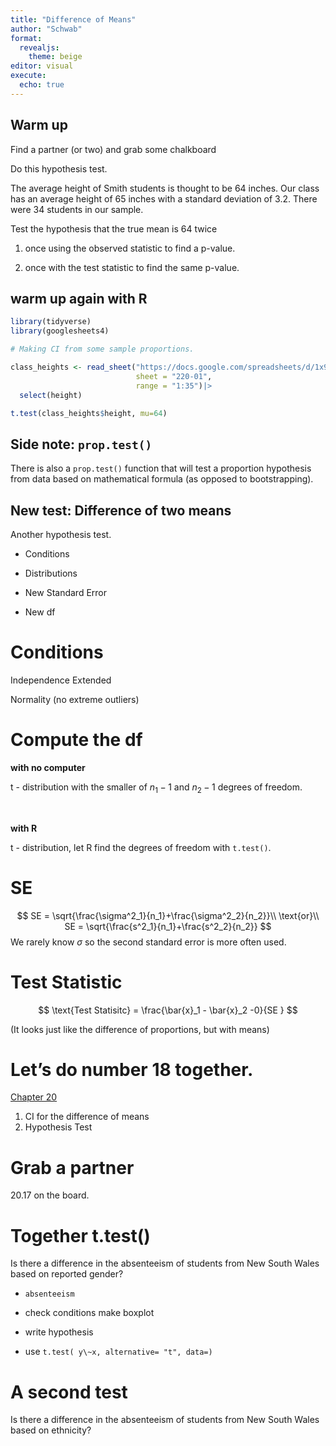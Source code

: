 ```yaml
---
title: "Difference of Means"
author: "Schwab"
format: 
  revealjs:
    theme: beige
editor: visual
execute: 
  echo: true
---
```


## Warm up

Find a partner (or two) and grab some chalkboard

Do this hypothesis test.

The average height of Smith students is thought to be 64 inches. Our class has an average height of 65 inches with a standard deviation of 3.2. There were 34 students in our sample.

Test the hypothesis that the true mean is 64 twice

1.  once using the observed statistic to find a p-value.

2.  once with the test statistic to find the same p-value.

## warm up again with R

```r
library(tidyverse)
library(googlesheets4)

# Making CI from some sample proportions.

class_heights <- read_sheet("https://docs.google.com/spreadsheets/d/1x9srZXDoYzKGew1f-y4brMbN8dl4QM66pc-dmCBWHQY/edit?usp=sharing",
                            sheet = "220-01",
                            range = "1:35")|>
  select(height)

```

```r
t.test(class_heights$height, mu=64)
```

## Side note: `prop.test()`

There is also a `prop.test()` function that will test a proportion hypothesis from data based on mathematical formula (as opposed to bootstrapping).

## New test: Difference of two means

Another hypothesis test.

-   Conditions

-   Distributions

-   New Standard Error

-   New df

# Conditions

Independence Extended

Normality (no extreme outliers)

# Compute the df

**with no computer**

t - distribution with the smaller of $n_1-1$ and $n_2-1$ degrees of freedom.

<br>

**with R**

t - distribution, let R find the degrees of freedom with `t.test()`.

# SE

$$
SE = \sqrt{\frac{\sigma^2_1}{n_1}+\frac{\sigma^2_2}{n_2}}\\
\text{or}\\
SE = \sqrt{\frac{s^2_1}{n_1}+\frac{s^2_2}{n_2}}
$$ We rarely know $\sigma$ so the second standard error is more often used.

# Test Statistic

$$
\text{Test Statisitc} = \frac{\bar{x}_1 - \bar{x}_2 -0}{SE }
$$

(It looks just like the difference of proportions, but with means)

# Let's do number 18 together.

[Chapter 20](https://openintro-ims.netlify.app/inference-two-means#chp20-exercises)

1.  CI for the difference of means
2.  Hypothesis Test

# Grab a partner

20.17 on the board.

# Together t.test()

Is there a difference in the absenteeism of students from New South Wales based on reported gender?

-   `absenteeism`

-   check conditions make boxplot

-   write hypothesis

-   use `t.test( y\~x, alternative= "t", data=)`

# A second test

Is there a difference in the absenteeism of students from New South Wales based on ethnicity?

